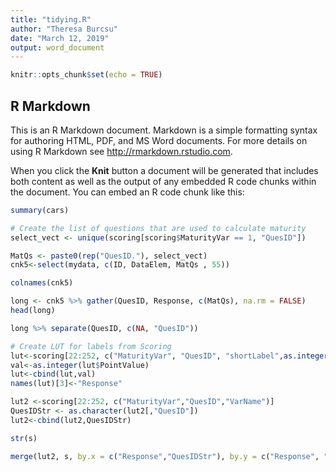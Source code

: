 ```yaml
---
title: "tidying.R"
author: "Theresa Burcsu"
date: "March 12, 2019"
output: word_document
---
```


```r
knitr::opts_chunk$set(echo = TRUE)
```

## R Markdown

This is an R Markdown document. Markdown is a simple formatting syntax for authoring HTML, PDF, and MS Word documents. For more details on using R Markdown see <http://rmarkdown.rstudio.com>.

When you click the **Knit** button a document will be generated that includes both content as well as the output of any embedded R code chunks within the document. You can embed an R code chunk like this:

```r
summary(cars)
```

```r
# Create the list of questions that are used to calculate maturity
select_vect <- unique(scoring[scoring$MaturityVar == 1, "QuesID"])
```

```r
MatQs <- paste0(rep("QuesID."), select_vect)
cnk5<-select(mydata, c(ID, DataElem, MatQs , 55))
```

```r
colnames(cnk5)
```

```r
long <- cnk5 %>% gather(QuesID, Response, c(MatQs), na.rm = FALSE)
head(long)
```

```r
long %>% separate(QuesID, c(NA, "QuesID"))
```
```r
# Create LUT for labels from Scoring
lut<-scoring[22:252, c("MaturityVar", "QuesID", "shortLabel",as.integer("PointValue"))]
val<-as.integer(lut$PointValue)
lut<-cbind(lut,val)
names(lut)[3]<-"Response"
```

```r
lut2 <-scoring[22:252, c("MaturityVar","QuesID","VarName")]
QuesIDStr <- as.character(lut2[,"QuesID"])
lut2<-cbind(lut2,QuesIDStr)
```

```r
str(s)
```

```r
merge(lut2, s, by.x = c("Response","QuesIDStr"), by.y = c("Response", "QuesID"), all.x = TRUE)

```
<!-- # Merge the long data with the LUT -->
<!-- l2<-merge(s,lut, by.x = c("Response","QuesID"), by.y = c("Response", "QuesID"), all.x = TRUE) -->


<!-- # Subset and calculate the summaries by theme -->
<!-- longVals <- l2[l2$MaturityVar == 1,] -->
<!-- cdata<-ddply(longVals, c("V10", "Theme"), summarize, -->
<!--              N = sum(!is.na(val)), -->
<!--              mean = mean(!is.na(val))) -->
